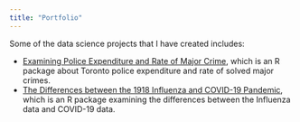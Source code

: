 ```yaml
---
title: "Portfolio"
---
```


Some of the data science projects that I have created includes:


- [Examining Police Expenditure and Rate of Major Crime](https://github.com/randalln1140/Examining-Police-Expenditure-and-Rate-of-Major-Crime), which is an R package about Toronto police expenditure and rate of solved major crimes.
- [The Differences between the 1918 Influenza and COVID-19 Pandemic](https://github.com/randalln1140/1918-INFLUENZA-PANDEMIC-COVID-19), which is an R package examining the differences between the Influenza data and COVID-19 data. 